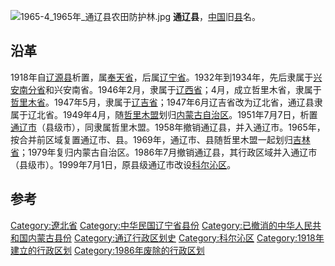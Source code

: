 [[File:1965-4_1965年_通辽县农田防护林.jpg|right]]
'''通辽县'''，[[中国|中国]]旧[[县|县]]名。

== 沿革 ==
1918年自[[辽源县|辽源县]]析置，属[[奉天省|奉天省]]，后属[[遼寧省_(中華民國)|辽宁省]]。1932年到1934年，先后隶属于[[兴安南分省|兴安南分省]]和兴安南省。1946年2月，隶属于[[辽西省|辽西省]]；4月，成立哲里木省，隶属于[[哲里木省|哲里木省]]。1947年5月，隶属于[[辽吉省|辽吉省]]；1947年6月辽吉省改为辽北省，通辽县隶属于辽北省。1949年4月，随[[哲里木盟|哲里木盟]]划归[[内蒙古自治区|内蒙古自治区]]。1951年7月7日，析置[[通辽市_(县级市)|通辽市]]（县级市），同隶属哲里木盟。1958年撤销通辽县，并入通辽市。1965年，按合并前区域复置通辽市、县。1969年，通辽市、县随哲里木盟一起划归[[吉林省|吉林省]]；1979年复归内蒙古自治区。1986年7月撤销通辽县，其行政区域并入通辽市（县级市）。1999年7月1日，原县级通辽市改设[[科尔沁区|科尔沁区]]。

==参考==
{{reflist}}
{{中華民國遼北省行政區劃}}
[[Category:遼北省|Category:遼北省]]
[[Category:中华民国辽宁省县份|Category:中华民国辽宁省县份]]
[[Category:已撤消的中华人民共和国内蒙古县份|Category:已撤消的中华人民共和国内蒙古县份]]
[[Category:通辽行政区划史|Category:通辽行政区划史]]
[[Category:科尔沁区|Category:科尔沁区]]
[[Category:1918年建立的行政区划|Category:1918年建立的行政区划]]
[[Category:1986年废除的行政区划|Category:1986年废除的行政区划]]